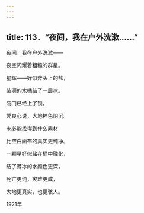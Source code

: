 ```yaml
---
---
---
```

title: 113．“夜间，我在户外洗漱……”
---




夜间，我在户外洗漱——

夜空闪耀着粗糙的群星。

星辉——好似斧头上的盐，

装满的水桶结了一层冰。

院门已经上了锁，

凭良心说，大地神色阴沉。

未必能找得到什么素材

比空白画布的真实更纯净。

一颗星好似盐在桶中融化，

结了薄冰的水颜色更深，

死亡更纯，灾难更咸，

大地更真实，也更骇人。

1921年